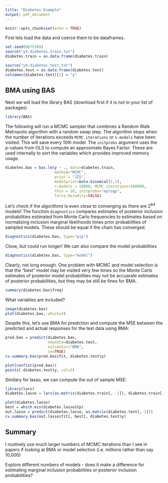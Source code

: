 ```yaml
---
title: "Diabetes Example"
output: pdf_document
---
```


```r
knitr::opts_chunk$set(echo = TRUE)
```



First lets load the data and coerce them to be dataframes.

```r
set.seed(8675309)
source("yX.diabetes.train.txt")
diabetes.train = as.data.frame(diabetes.train)

source("yX.diabetes.test.txt")
diabetes.test = as.data.frame(diabetes.test)
colnames(diabetes.test)[1] = "y"
```

## BMA using BAS
Next we will load the library BAS (download first if it is not in your list of packages)
```r
library(BAS)
```

The following will run a MCMC sampler that combines a Random Walk Metropolis algorithm with a random swap step.  The algorithm stops when the number of iterations exceeds `MCMC.iterations` or `n.models` have been visited.  This will save every 10th model.  The `initprobs` argument uses the p-values from OLS to compute an approximate Bayes Factor.  These are used internally to sort the variables which provides improved memory usage.

```r
diabetes.bas = bas.lm(y ~ ., data=diabetes.train, 
                      method="MCMC", 
                      prior = "JZS",
                      modelprior=beta.binomial(1,1),
                      n.models = 10000, MCMC.iterations=100000, 
                      thin = 10, initprobs="eplogp",
                      force.heredity=FALSE)

```


Let's check if the algorithms is even close to converging as there are $2^{64}$ models!   The function `diagnostics` compares estimates of posterior inclusion probabilities  estimated from Monte Carlo frequencies to estimates based on normalizing  inclusion marginal likelihoods times prior probabilities of sampled models.  These should be equal if the chain has converged.

```r
diagnostics(diabetes.bas, type="pip")

```

Close, but could run longer!  We can also compare the model probabilities 

```r
diagnostics(diabetes.bas, type="model")
```

Clearly, not long enough.  One problem with MCMC and model selection is that the "best" model may be visited very few times so the Monte Carlo estimates of posterior model probabilities may not be accuarate estimates of posterior probabilities, but they may be still be fines for BMA.  

```r
summary(diabetes.bas$freq)
```


What variables are included?

```r
image(diabetes.bas)
plot(diabetes.bas, which=4)
```


Despite this, let's use BMA for prediction and compute the MSE between the predicted and actual responses for the test data using BMA:

```r
pred.bas = predict(diabetes.bas, 
                   newdata=diabetes.test,
                   estimator="BMA",
                   se=TRUE)
cv.summary.bas(pred.bas$fit, diabetes.test$y)

```

```r
plot(confint(pred.bas))
points( diabetes.test$y, col=2)
```


Similary for lasso, we can compute the out of sample MSE:

```r
library(lars)
diabetes.lasso = lars(as.matrix(diabetes.train[, -1]), diabetes.train[,1], type="lasso")

plot(diabetes.lasso)
best = which.min(diabetes.lasso$Cp)
out.lasso = predict(diabetes.lasso, as.matrix(diabetes.test[,-1]))
cv.summary.bas(out.lasso$fit[, best], diabetes.test$y)

```


## Summary

I routinely use much larger numbers of MCMC iterations than I see in papers if looking at BMA or model selection (i.e. millions rather than say 10,000)

Explore different numbers of models - does it make a difference for estimating marginal inclusion probabilities or posterior inclusion probabilities?  
